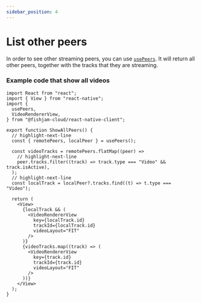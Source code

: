 ```yaml
---
sidebar_position: 4
---
```


# List other peers

In order to see other streaming peers, you can use [`usePeers`](/api/mobile/functions/usePeers). It will return all  
other peers, together with the tracks that they are streaming.

### Example code that show all videos

```tsx
import React from "react";
import { View } from "react-native";
import {
  usePeers,
  VideoRendererView,
} from "@fishjam-cloud/react-native-client";

export function ShowAllPeers() {
  // highlight-next-line
  const { remotePeers, localPeer } = usePeers();

  const videoTracks = remotePeers.flatMap((peer) =>
    // highlight-next-line
    peer.tracks.filter((track) => track.type === "Video" && track.isActive),
  );
  // highlight-next-line
  const localTrack = localPeer?.tracks.find((t) => t.type === "Video");

  return (
    <View>
      {localTrack && (
        <VideoRendererView
          key={localTrack.id}
          trackId={localTrack.id}
          videoLayout="FIT"
        />
      )}
      {videoTracks.map((track) => (
        <VideoRendererView
          key={track.id}
          trackId={track.id}
          videoLayout="FIT"
        />
      ))}
    </View>
  );
}
```
